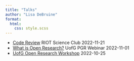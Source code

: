 ```yaml
---
title: "Talks"
author: "Lisa DeBruine"
format: 
  html:
    css: style.scss
---
```


* [Code Review](RIOT-code-review-2022/) RIOT Science Club 2022-11-21
* [What is Open Research?](UofG-OR-PGR-2022/) UofG PGR Webinar 2022-11-01
* [UofG Open Research Workshop](UofG-open-res/) 2022-10-25
